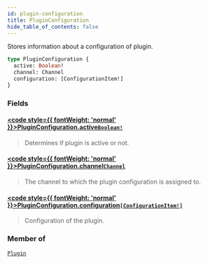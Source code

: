 ```yaml
---
id: plugin-configuration
title: PluginConfiguration
hide_table_of_contents: false
---
```








Stores information about a configuration of plugin.

```graphql
type PluginConfiguration {
  active: Boolean!
  channel: Channel
  configuration: [ConfigurationItem!]
}
```


### Fields

#### [<code style={{ fontWeight: 'normal' }}>PluginConfiguration.<b>active</b></code>](#)<Bullet />[`Boolean!`](../../../developer/api-reference/scalars/boolean) <Badge class="secondary" text="non-null"/> <Badge class="secondary" text="scalar"/>
> Determines if plugin is active or not.
> 

#### [<code style={{ fontWeight: 'normal' }}>PluginConfiguration.<b>channel</b></code>](#)<Bullet />[`Channel`](../../../developer/api-reference/objects/channel) <Badge class="secondary" text="object"/>
> The channel to which the plugin configuration is assigned to.
> 

#### [<code style={{ fontWeight: 'normal' }}>PluginConfiguration.<b>configuration</b></code>](#)<Bullet />[`[ConfigurationItem!]`](../../../developer/api-reference/objects/configuration-item) <Badge class="secondary" text="list"/> <Badge class="secondary" text="object"/>
> Configuration of the plugin.
> 



### Member of

[`Plugin`](../../../developer/api-reference/objects/plugin)  <Badge class="secondary" text="object"/>



